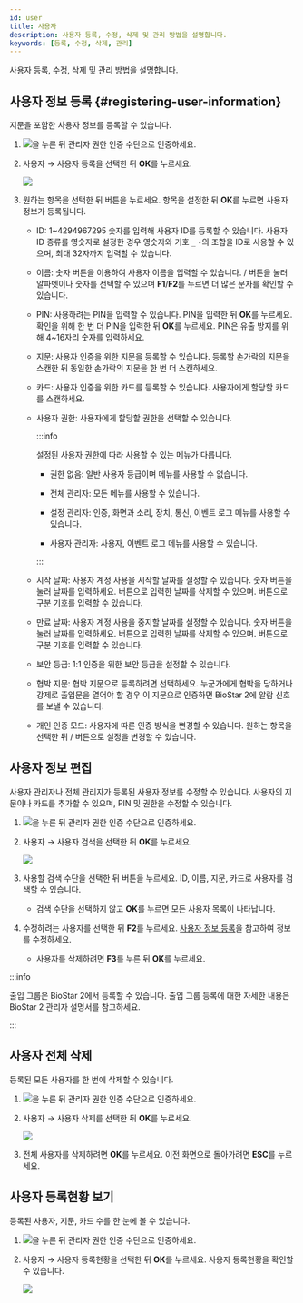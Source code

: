 ```yaml
---
id: user
title: 사용자
description: 사용자 등록, 수정, 삭제 및 관리 방법을 설명합니다.
keywords: [등록, 수정, 삭제, 관리]
---
```


사용자 등록, 수정, 삭제 및 관리 방법을 설명합니다.

## 사용자 정보 등록 {#registering-user-information}

지문을 포함한 사용자 정보를 등록할 수 있습니다.

1. <Image src='/img/common/ico-menu1.svg' ico alone />을 누른 뒤 관리자 권한 인증 수단으로 인증하세요.

1. <Cmd>사용자</Cmd> → <Cmd>사용자 등록</Cmd>을 선택한 뒤 **OK**를 누르세요.

    <Image src='/img/device/bs2a-user-add.png' />

1. 원하는 항목을 선택한 뒤 <IcBw /> 버튼을 누르세요. 항목을 설정한 뒤 **OK**를 누르면 사용자 정보가 등록됩니다.

    * <Cmd>ID</Cmd>: 1\~4294967295 숫자를 입력해 사용자 ID를 등록할 수 있습니다. <Cmd>사용자 ID 종류</Cmd>를 <Cmd>영숫자</Cmd>로 설정한 경우 영숫자와 기호 `_` `-`의 조합을 ID로 사용할 수 있으며, 최대 32자까지 입력할 수 있습니다.

    * <Cmd>이름</Cmd>: 숫자 버튼을 이용하여 사용자 이름을 입력할 수 있습니다. <IcUp/>/<IcDown/> 버튼을 눌러 알파벳이나 숫자를 선택할 수 있으며 **F1**/**F2**를 누르면 더 많은 문자를 확인할 수 있습니다.

    * <Cmd>PIN</Cmd>: 사용하려는 PIN을 입력할 수 있습니다. PIN을 입력한 뒤 **OK**를 누르세요. 확인을 위해 한 번 더 PIN을 입력한 뒤 **OK**를 누르세요. PIN은 유출 방지를 위해 4~16자리 숫자를 입력하세요.

    * <Cmd>지문</Cmd>: 사용자 인증을 위한 지문을 등록할 수 있습니다. 등록할 손가락의 지문을 스캔한 뒤 동일한 손가락의 지문을 한 번 더 스캔하세요.

    * <Cmd>카드</Cmd>: 사용자 인증을 위한 카드를 등록할 수 있습니다. 사용자에게 할당할 카드를 스캔하세요.

    * <Cmd>사용자 권한</Cmd>: 사용자에게 할당할 권한을 선택할 수 있습니다.

      :::info

      설정된 사용자 권한에 따라 사용할 수 있는 메뉴가 다릅니다.

      * <Cmd>권한 없음</Cmd>: 일반 사용자 등급이며 메뉴를 사용할 수 없습니다.

      * <Cmd>전체 관리자</Cmd>: 모든 메뉴를 사용할 수 있습니다.

      * <Cmd>설정 관리자</Cmd>: <Cmd>인증</Cmd>, <Cmd>화면과 소리</Cmd>, <Cmd>장치</Cmd>, <Cmd>통신</Cmd>, <Cmd>이벤트 로그</Cmd> 메뉴를 사용할 수 있습니다.

      * <Cmd>사용자 관리자</Cmd>: <Cmd>사용자</Cmd>, <Cmd>이벤트 로그</Cmd> 메뉴를 사용할 수 있습니다.

      :::

    * <Cmd>시작 날짜</Cmd>: 사용자 계정 사용을 시작할 날짜를 설정할 수 있습니다. 숫자 버튼을 눌러 날짜를 입력하세요. <IcFw /> 버튼으로 입력한 날짜를 삭제할 수 있으며. <IcBw /> 버튼으로 구분 기호를 입력할 수 있습니다.

    * <Cmd>만료 날짜</Cmd>: 사용자 계정 사용을 중지할 날짜를 설정할 수 있습니다. 숫자 버튼을 눌러 날짜를 입력하세요. <IcFw /> 버튼으로 입력한 날짜를 삭제할 수 있으며. <IcBw /> 버튼으로 구분 기호를 입력할 수 있습니다.

    * <Cmd>보안 등급</Cmd>: 1:1 인증을 위한 보안 등급을 설정할 수 있습니다.

    * <Cmd>협박 지문</Cmd>: 협박 지문으로 등록하려면 선택하세요. 누군가에게 협박을 당하거나 강제로 출입문을 열어야 할 경우 이 지문으로 인증하면 BioStar 2에 알람 신호를 보낼 수 있습니다.

    * <Cmd>개인 인증 모드</Cmd>: 사용자에 따른 인증 방식을 변경할 수 있습니다. 원하는 항목을 선택한 뒤 <IcFw />/<IcBw /> 버튼으로 설정을 변경할 수 있습니다.

## 사용자 정보 편집

사용자 관리자나 전체 관리자가 등록된 사용자 정보를 수정할 수 있습니다. 사용자의 지문이나 카드를 추가할 수 있으며, PIN 및 권한을 수정할 수 있습니다.

1. <Image src='/img/common/ico-menu1.svg' ico alone />을 누른 뒤 관리자 권한 인증 수단으로 인증하세요.

1. <Cmd>사용자</Cmd> → <Cmd>사용자 검색</Cmd>을 선택한 뒤 **OK**를 누르세요.

    <Image src='/img/device/bs2a-user-edt.png' />

1. 사용할 검색 수단을 선택한 뒤 <IcBw /> 버튼을 누르세요. <Cmd>ID</Cmd>, <Cmd>이름</Cmd>, <Cmd>지문</Cmd>, <Cmd>카드</Cmd>로 사용자를 검색할 수 있습니다.

    * 검색 수단을 선택하지 않고 **OK**를 누르면 모든 사용자 목록이 나타납니다.

1. 수정하려는 사용자를 선택한 뒤 **F2**를 누르세요. [사용자 정보 등록](#registering-user-information)을 참고하여 정보를 수정하세요.

    * 사용자를 삭제하려면 **F3**를 누른 뒤 **OK**를 누르세요.

:::info

<Cmd>출입 그룹</Cmd>은 BioStar 2에서 등록할 수 있습니다. 출입 그룹 등록에 대한 자세한 내용은 BioStar 2 관리자 설명서를 참고하세요.

:::

## 사용자 전체 삭제

등록된 모든 사용자를 한 번에 삭제할 수 있습니다.

1. <Image src='/img/common/ico-menu1.svg' ico alone />을 누른 뒤 관리자 권한 인증 수단으로 인증하세요.

1. <Cmd>사용자</Cmd> → <Cmd>사용자 삭제</Cmd>를 선택한 뒤 **OK**를 누르세요.

    <Image src='/img/device/bs2a-delete-user.png' />

1. 전체 사용자를 삭제하려면 **OK**를 누르세요. 이전 화면으로 돌아가려면 **ESC**를 누르세요.

## 사용자 등록현황 보기

등록된 사용자, 지문, 카드 수를 한 눈에 볼 수 있습니다.

1. <Image src='/img/common/ico-menu1.svg' ico alone />을 누른 뒤 관리자 권한 인증 수단으로 인증하세요.

1. <Cmd>사용자</Cmd> → <Cmd>사용자 등록현황</Cmd>을 선택한 뒤 **OK**를 누르세요. 사용자 등록현황을 확인할 수 있습니다.

    <Image src='/img/device/bs2a-user-usage.png' />